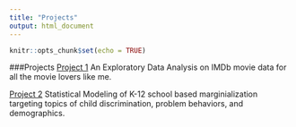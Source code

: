 ```yaml
---
title: "Projects"
output: html_document
---
```


```r
knitr::opts_chunk$set(echo = TRUE)
```

###Projects
[Project 1](/Project1)
An Exploratory Data Analysis on IMDb movie data for all the movie lovers like me.

[Project 2](/Project2)
Statistical Modeling of K-12 school based marginialization targeting topics of child discrimination, problem behaviors, and demographics.